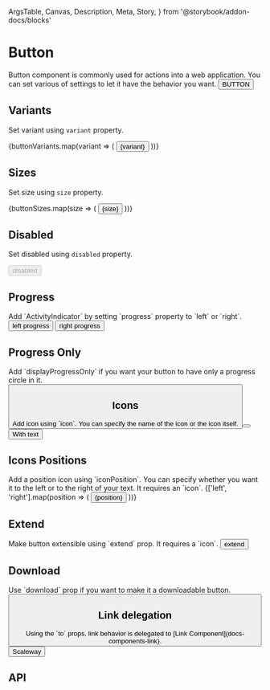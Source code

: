   ArgsTable,
  Canvas,
  Description,
  Meta,
  Story,
} from '@storybook/addon-docs/blocks'

<Meta title="Components/Button" component={Button} />

<style>{`
  .row {
    display: inline-flex;
    align-items: center;
    width: 100%;
    margin-bottom: 16px;
    height: 120px;
    padding: 20px 0;
  }

  .button {
    display: flex;
    align-items: center;
    flex-direction: column;
    flex: 1;
    margin-left: 8px;
    height: 100%;
    justify-content: space-between;
  }

  .legend {
    font-size: 12px;
  }
`}</style>

# Button

<Description>
  Button component is commonly used for actions into a web application. You can
  set various of settings to let it have the behavior you want.
</Description>

<Canvas>
  <Story name="Basic">
    <Button>BUTTON</Button>
  </Story>
</Canvas>

## Variants

<Description>Set variant using `variant` property.</Description>

<Canvas>
  <Story name="Variants">
    {buttonVariants.map(variant => (
      <Button key={variant} variant={variant} m={2}>
        {variant}
      </Button>
    ))}
  </Story>
</Canvas>

## Sizes

<Description>Set size using `size` property.</Description>

<Canvas>
  <Story name="Sizes">
    {buttonSizes.map(size => (
      <Button key={size} size={size} m={2}>
        {size}
      </Button>
    ))}
  </Story>
</Canvas>

## Disabled

<Description>Set disabled using `disabled` property.</Description>

<Canvas>
  <Story name="Disabled">
    <Button disabled m={2}>
      disabled
    </Button>
  </Story>
</Canvas>

## Progress

<Description>
  Add `ActivityIndicator` by setting `progress` property to `left` or `right`.
</Description>

<Canvas>
  <Story name="Progress">
    <Button progress="left" m={2}>
      left progress
    </Button>
    <Button progress="right" m={2}>
      right progress
    </Button>
  </Story>
</Canvas>

## Progress Only

<Description>
  Add `displayProgressOnly` if you want your button to have only a progress
  circle in it.
</Description>

<Canvas>
  <Story name="Progress Only">
    <Button displayProgressOnly progress="right" m={2} />
  </Story>
</Canvas>

## Icons

<Description>
  Add icon using `icon`. You can specify the name of the icon or the icon
  itself.
</Description>

<Canvas>
  <Story name="Icons">
    <Button icon="lock" m={2} />
    <Button icon="lock" m={2}>
      With text
    </Button>
  </Story>
</Canvas>

## Icons Positions

<Description>
  Add a position icon using `iconPosition`. You can specify whether you want it
  to the left or to the right of your text. It requires an `icon`.
</Description>

<Canvas>
  <Story name="Icons Position">
    {['left', 'right'].map(position => (
      <Button key={position} iconPosition={position} icon="lock" m={2}>
        {position}
      </Button>
    ))}
  </Story>
</Canvas>

## Extend

<Description>
  Make button extensible using `extend` prop. It requires a `icon`.
</Description>

<Canvas>
  <Story name="Extend">
    <Button extend icon="plus" m={2}>
      extend
    </Button>
  </Story>
</Canvas>

## Download

<Description>
  Use `download` prop if you want to make it a downloadable button.
</Description>

<Canvas>
  <Story name="Download">
    <Button download m={2} icon="download" />
  </Story>
</Canvas>

## Link delegation

<Description>
  Using the `to` props, link behavior is delegated to [Link
  Component](docs-components-link).
</Description>

<Canvas>
  <Story name="Link">
    <Button to="https://scaleway.com" target="_blank">
      Scaleway
    </Button>
  </Story>
</Canvas>

## API

<ArgsTable of={Button} />
